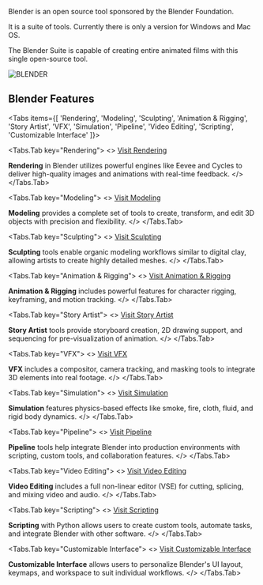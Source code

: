 
Blender is an open source tool sponsored by the Blender Foundation. 

It is a suite of tools. Currently there is only a version for Windows and Mac OS.

The Blender Suite is capable of creating entire animated films with this single open-source tool. 

![BLENDER](/public/cad/Blender.jpg)

## Blender Features


<Tabs items={[
  'Rendering',
  'Modeling',
  'Sculpting',
  'Animation & Rigging',
  'Story Artist',
  'VFX',
  'Simulation',
  'Pipeline',
  'Video Editing',
  'Scripting',
  'Customizable Interface'
]}>

<Tabs.Tab key="Rendering">
<>
[Visit Rendering](https://www.blender.org/features/rendering/)

**Rendering** in Blender utilizes powerful engines like Eevee and Cycles to deliver high-quality images and animations with real-time feedback.
</>
</Tabs.Tab>

<Tabs.Tab key="Modeling">
<>
[Visit Modeling](https://www.blender.org/features/modeling/)

**Modeling** provides a complete set of tools to create, transform, and edit 3D objects with precision and flexibility.
</>
</Tabs.Tab>

<Tabs.Tab key="Sculpting">
<>
[Visit Sculpting](https://www.blender.org/features/sculpting/)

**Sculpting** tools enable organic modeling workflows similar to digital clay, allowing artists to create highly detailed meshes.
</>
</Tabs.Tab>

<Tabs.Tab key="Animation & Rigging">
<>
[Visit Animation & Rigging](https://www.blender.org/features/animation/)

**Animation & Rigging** includes powerful features for character rigging, keyframing, and motion tracking.
</>
</Tabs.Tab>

<Tabs.Tab key="Story Artist">
<>
[Visit Story Artist](https://www.blender.org/features/story-artist/)

**Story Artist** tools provide storyboard creation, 2D drawing support, and sequencing for pre-visualization of animation.
</>
</Tabs.Tab>

<Tabs.Tab key="VFX">
<>
[Visit VFX](https://www.blender.org/features/vfx/)

**VFX** includes a compositor, camera tracking, and masking tools to integrate 3D elements into real footage.
</>
</Tabs.Tab>

<Tabs.Tab key="Simulation">
<>
[Visit Simulation](https://www.blender.org/features/simulation/)

**Simulation** features physics-based effects like smoke, fire, cloth, fluid, and rigid body dynamics.
</>
</Tabs.Tab>

<Tabs.Tab key="Pipeline">
<>
[Visit Pipeline](https://www.blender.org/features/pipeline/)

**Pipeline** tools help integrate Blender into production environments with scripting, custom tools, and collaboration features.
</>
</Tabs.Tab>

<Tabs.Tab key="Video Editing">
<>
[Visit Video Editing](https://www.blender.org/features/video-editing/)

**Video Editing** includes a full non-linear editor (VSE) for cutting, splicing, and mixing video and audio.
</>
</Tabs.Tab>

<Tabs.Tab key="Scripting">
<>
[Visit Scripting](https://www.blender.org/features/scripting/)

**Scripting** with Python allows users to create custom tools, automate tasks, and integrate Blender with other software.
</>
</Tabs.Tab>

<Tabs.Tab key="Customizable Interface">
<>
[Visit Customizable Interface](https://www.blender.org/features/interface/)

**Customizable Interface** allows users to personalize Blender's UI layout, keymaps, and workspace to suit individual workflows.
</>
</Tabs.Tab>

</Tabs>